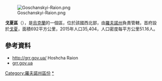 [[Image:Goschanskyi-Raion.png|right]]

'''戈夏區'''（{{lang-uk|Гощанський район}}），是[[烏克蘭|烏克蘭]]的一個區，位於該國西北部，由[[羅夫諾州|羅夫諾州]]負責管轄，首府設於[[戈夏|戈夏]]，面積692平方公里，2015年人口35,404，人口密度每平方公里51.16人。

==參考資料==
* http://grr.gov.ua/ {{Wayback|url=http://grr.gov.ua/ |date=20201127223629 }} Hoshcha Raion
* [http://grr.gov.ua/ grr.gov.ua] {{Wayback|url=http://grr.gov.ua/ |date=20201127223629 }} {{uk icon}}

{{DEFAULTSORT:Гощанський район}}
[[Category:羅夫諾州區份|Category:羅夫諾州區份]]
[[Category:戈夏區|*]]

{{Rivne-geo-stub}}